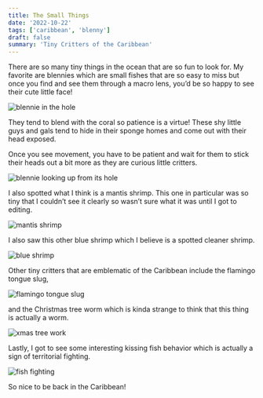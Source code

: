 ```yaml
---
title: The Small Things
date: '2022-10-22'
tags: ['caribbean', 'blenny']
draft: false
summary: 'Tiny Critters of the Caribbean'
---
```


There are so many tiny things in the ocean that are so fun to look for. My favorite are blennies which are small fishes that are so easy to miss but once you find and see them through a macro lens, you’d be so happy to see their cute little face!

<Image
  src="/static/images/small-things-102222/blennie_hole.jpg"
  width={800}
  height={500}
  alt="blennie in the hole"
/>

They tend to blend with the coral so patience is a virtue! These shy little guys and gals tend to hide in their sponge homes and come out with their head exposed.

Once you see movement, you have to be patient and wait for them to stick their heads out a bit more as they are curious little critters.

<Image
  src="/static/images/small-things-102222/blennie.jpg"
  width={800}
  height={500}
  alt="blennie looking up from its hole"
/>

I also spotted what I think is a mantis shrimp. This one in particular was so tiny that I couldn’t see it clearly so wasn’t sure what it was until I got to editing.

<Image
  src="/static/images/small-things-102222/mantis_shrimp.jpg"
  width={800}
  height={1000}
  alt="mantis shrimp"
/>

I also saw this other blue shrimp which I believe is a spotted cleaner shrimp.

<Image
  src="/static/images/small-things-102222/blue_shrimp.jpg"
  width={800}
  height={1000}
  alt="blue shrimp"
/>

Other tiny critters that are emblematic of the Caribbean include the flamingo tongue slug,

<Image
  src="/static/images/small-things-102222/flamingo_tongue.jpg"
  width={800}
  height={1000}
  alt="flamingo tongue slug"
/>

and the Christmas tree worm which is kinda strange to think that this thing is actually a worm.

<Image
  src="/static/images/small-things-102222/xmastree_worm.jpg"
  width={800}
  height={1000}
  alt="xmas tree work"
/>

Lastly, I got to see some interesting kissing fish behavior which is actually a sign of territorial fighting.

<Image
  src="/static/images/small-things-102222/fish_kiss.jpg"
  width={800}
  height={1000}
  alt="fish fighting"
/>

So nice to be back in the Caribbean!
